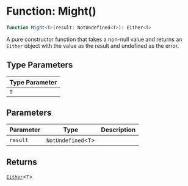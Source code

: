 # Function: Might()

```ts
function Might<T>(result: NotUndefined<T>): Either<T>
```

A pure constructor function that takes a non-null value and returns an `Either` object with the value as the result and undefined as the error.

## Type Parameters

| Type Parameter |
| ------ |
| `T` |

## Parameters

| Parameter | Type | Description |
| ------ | ------ | ------ |
| `result` | `NotUndefined`\<`T`\> |  |

## Returns

[`Either`](/type-aliases/Either.mdx)\<`T`\>
